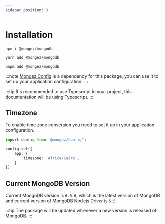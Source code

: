 ```yaml
---
sidebar_position: 3
---
```


# Installation


<Tabs>
  <TabItem value="NPM" label="NPM" default>

```bash
npm i @mongez/mongodb
```

  </TabItem>
  <TabItem value="Yarn" label="Yarn">

```bash
yarn add @mongez/mongodb
```

  </TabItem>
  <TabItem value="Pnpm" label="Pnpm">

```bash
pnpm add @mongez/mongodb
```

  </TabItem>
</Tabs>

:::note
[Mongez Config](https://github.com/hassanzohdy/mongez-config) is a dependency for this package, you can use it to set up your application configuration.
:::

:::tip
It's recommended to use Typescript in your project, this documentation will be using Typescript.
:::

## Timezone

To enable time zone conversion you need to set it up in your application configuration.

```ts {5}
import config from '@mongez/config';

config.set({
    app: {
        timezone: 'Africa/Cairo', 
    }
})
```

## Current MongoDB Version

Current MongoDB version is `6.0.6`, which is the latest version of MongoDB and current version of MongoDB Nodejs Driver is `5.5`.

:::tip
The package will be updated whenever a new version is released of MongoDB.
:::